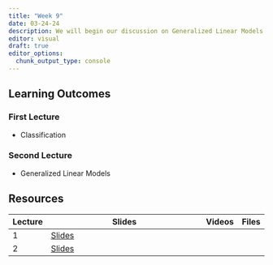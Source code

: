 ```yaml
---
title: "Week 9"
date: 03-24-24
description: We will begin our discussion on Generalized Linear Models
editor: visual
draft: true
editor_options: 
  chunk_output_type: console
---
```


## Learning Outcomes

### First Lecture

-   Classification

### Second Lecture

-   Generalized Linear Models

## Resources

| Lecture | Slides                                                         | Videos | Files |
|---------|----------------------------------------------------------------|--------|-------|
| 1       | [Slides](https://m408.inqs.info/lectures/9a.html#/title-slide) |        |       |
| 2       | [Slides](https://m408.inqs.info/lectures/9b.html#/title-slide) |        |       |
